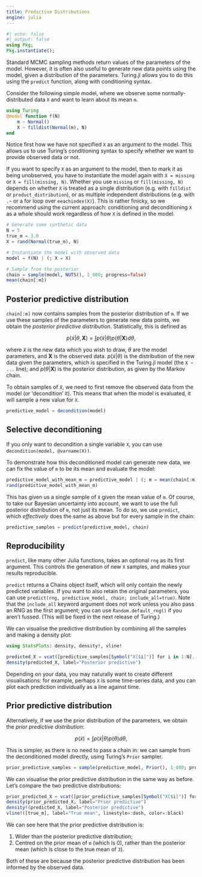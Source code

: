 ```yaml
---
title: Predictive Distributions
engine: julia
---
```


```julia
#| echo: false
#| output: false
using Pkg;
Pkg.instantiate();
```

Standard MCMC sampling methods return values of the parameters of the model.
However, it is often also useful to generate new data points using the model, given a distribution of the parameters.
Turing.jl allows you to do this using the `predict` function, along with conditioning syntax.

Consider the following simple model, where we observe some normally-distributed data `X` and want to learn about its mean `m`.

```julia
using Turing
@model function f(N)
    m ~ Normal()
    X ~ filldist(Normal(m), N)
end
```

Notice first how we have not specified `X` as an argument to the model.
This allows us to use Turing's conditioning syntax to specify whether we want to provide observed data or not.

::: {.callout-note}
If you want to specify `X` as an argument to the model, then to mark it as being unobserved, you have to instantiate the model again with `X = missing` or `X = fill(missing, N)`.
Whether you use `missing` or `fill(missing, N)` depends on whether `X` is treated as a single distribution (e.g. with `filldist` or `product_distribution`), or as multiple independent distributions (e.g. with `.~` or a for loop over `eeachindex(X)`).
This is rather finicky, so we recommend using the current approach: conditioning and deconditioning `X` as a whole should work regardless of how `X` is defined in the model.
:::

```julia
# Generate some synthetic data
N = 5
true_m = 3.0
X = rand(Normal(true_m), N)

# Instantiate the model with observed data
model = f(N) | (; X = X)

# Sample from the posterior
chain = sample(model, NUTS(), 1_000; progress=false)
mean(chain[:m])
```

## Posterior predictive distribution

`chain[:m]` now contains samples from the posterior distribution of `m`.
If we use these samples of the parameters to generate new data points, we obtain the *posterior predictive distribution*.
Statistically, this is defined as

$$
p(\tilde{x} | \theta, \mathbf{X}) = \int p(\tilde{x} | \theta) p(\theta | \mathbf{X}) d\theta,
$$

where $\tilde{x}$ is the new data which you wish to draw, $\theta$ are the model parameters, and $\mathbf{X}$ is the observed data.
$p(\tilde{x} | \theta)$ is the distribution of the new data given the parameters, which is specified in the Turing.jl model (the `X ~ ...` line); and $p(\theta | \mathbf{X})$ is the posterior distribution, as given by the Markov chain.

To obtain samples of $\tilde{x}$, we need to first remove the observed data from the model (or 'decondition' it).
This means that when the model is evaluated, it will sample a new value for `X`.

```julia
predictive_model = decondition(model)
```

::: {.callout-tip}
## Selective deconditioning

If you only want to decondition a single variable `X`, you can use `decondition(model, @varname(X))`.
:::

To demonstrate how this deconditioned model can generate new data, we can fix the value of `m` to be its mean and evaluate the model:

```julia
predictive_model_with_mean_m = predictive_model | (; m = mean(chain[:m]))
rand(predictive_model_with_mean_m)
```

This has given us a single sample of `X` given the mean value of `m`.
Of course, to take our Bayesian uncertainty into account, we want to use the full posterior distribution of `m`, not just its mean.
To do so, we use `predict`, which _effectively_ does the same as above but for every sample in the chain:

```julia
predictive_samples = predict(predictive_model, chain)
```

::: {.callout-tip}
## Reproducibility

`predict`, like many other Julia functions, takes an optional `rng` as its first argument.
This controls the generation of new `X` samples, and makes your results reproducible.
:::

::: {.callout-note}
`predict` returns a Chains object itself, which will only contain the newly predicted variables.
If you want to also retain the original parameters, you can use `predict(rng, predictive_model, chain; include_all=true)`.
Note that the `include_all` keyword argument does not work unless you also pass an RNG as the first argument; you can use `Random.default_rng()` if you aren't fussed.
(This will be fixed in the next release of Turing.)
:::

We can visualise the predictive distribution by combining all the samples and making a density plot:

```julia
using StatsPlots: density, density!, vline!

predicted_X = vcat([predictive_samples[Symbol("X[$i]")] for i in 1:N]...)
density(predicted_X, label="Posterior predictive")
```

Depending on your data, you may naturally want to create different visualisations: for example, perhaps `X` is some time-series data, and you can plot each prediction individually as a line against time.

## Prior predictive distribution

Alternatively, if we use the prior distribution of the parameters, we obtain the *prior predictive distribution*:

$$
p(\tilde{x}) = \int p(\tilde{x} | \theta) p(\theta) d\theta,
$$

This is simpler, as there is no need to pass a chain in: we can sample from the deconditioned model directly, using Turing's `Prior` sampler.

```julia
prior_predictive_samples = sample(predictive_model, Prior(), 1_000; progress=false)
```

We can visualise the prior predictive distribution in the same way as before.
Let's compare the two predictive distributions:

```julia
prior_predicted_X = vcat([prior_predictive_samples[Symbol("X[$i]")] for i in 1:N]...)
density(prior_predicted_X, label="Prior predictive")
density!(predicted_X, label="Posterior predictive")
vline!([true_m], label="True mean", linestyle=:dash, color=:black)
```

We can see here that the prior predictive distribution is:

1. Wider than the posterior predictive distribution;
2. Centred on the prior mean of `m` (which is 0), rather than the posterior mean (which is close to the true mean of `3`).

Both of these are because the posterior predictive distribution has been informed by the observed data.
